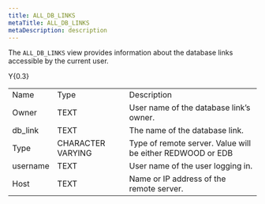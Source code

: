 ```yaml
---
title: ALL_DB_LINKS
metaTitle: ALL_DB_LINKS
metaDescription: description
---
```


The `ALL_DB_LINKS` view provides information about the database links
accessible by the current user.

<div class="tabularcolumns">

Y{0.3}

</div>

|          |                   |                                                            |
| -------- | ----------------- | ---------------------------------------------------------- |
| Name     | Type              | Description                                                |
| Owner    | TEXT              | User name of the database link’s owner.                    |
| db\_link | TEXT              | The name of the database link.                             |
| Type     | CHARACTER VARYING | Type of remote server. Value will be either REDWOOD or EDB |
| username | TEXT              | User name of the user logging in.                          |
| Host     | TEXT              | Name or IP address of the remote server.                   |

